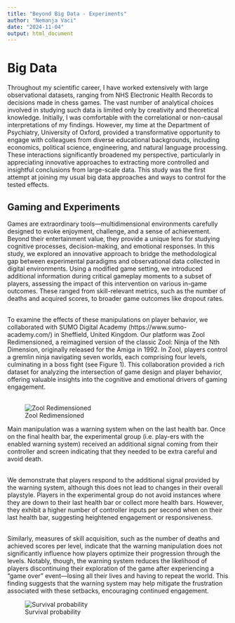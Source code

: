 ```yaml
---
title: "Beyond Big Data - Experiments"
author: "Nemanja Vaci"
date: "2024-11-04"
output: html_document
---
```


# Big Data

Throughout my scientific career, I have worked extensively with large observational datasets, ranging from NHS Electronic Health Records to decisions made in chess games. The vast number of analytical choices involved in studying such data is limited only by creativity and theoretical knowledge. Initially, I was comfortable with the correlational or non-causal interpretations of my findings. However, my time at the Department of Psychiatry, University of Oxford, provided a transformative opportunity to engage with colleagues from diverse educational backgrounds, including economics, political science, engineering, and natural language processing. These interactions significantly broadened my perspective, particularly in appreciating innovative approaches to extracting more controlled and insightful conclusions from large-scale data. This study was the first attempt at joining my usual big data approaches and ways to control for the tested effects. <br/>
  
## Gaming and Experiments
  
Games are extraordinary tools—multidimensional environments carefully designed to evoke enjoyment, challenge, and a sense of achievement. Beyond their entertainment value, they provide a unique lens for studying cognitive processes, decision-making, and emotional responses. In this study, we explored an innovative approach to bridge the methodological gap between experimental paradigms and observational data collected in digital environments. Using a modified game setting, we introduced additional information during critical gameplay moments to a subset of players, assessing the impact of this intervention on various in-game outcomes. These ranged from skill-relevant metrics, such as the number of deaths and acquired scores, to broader game outcomes like dropout rates. <br/><br/>

To examine the effects of these manipulations on player behavior, we collaborated with SUMO Digital Academy (https://www.sumo-academy.com/) in Sheffield, United Kingdom. Our platform was Zool Redimensioned, a reimagined version of the classic Zool: Ninja of the Nth Dimension, originally released for the Amiga in 1992. In Zool, players control a gremlin ninja navigating seven worlds, each comprising four levels, culminating in a boss fight (see Figure 1). This collaboration provided a rich dataset for analyzing the intersection of game design and player behavior, offering valuable insights into the cognitive and emotional drivers of gaming engagement. <br/> <br/>

![Zool Redimensioned](/images/Picture1.jpg)

Main manipulation was a warning system when on the last health bar. Once on the final health bar, the experimental group (i.e. play-ers with the enabled warning system) received an additional signal coming from their controller and screen indicating that they needed to be extra careful and avoid death. <br/> <br/>

We demonstrate that players respond to the additional signal provided by the warning system, although this does not lead to changes in their overall playstyle. Players in the experimental group do not avoid instances where they are down to their last health bar or collect more health bars. However, they exhibit a higher number of controller inputs per second when on their last health bar, suggesting heightened engagement or responsiveness. <br/> <br/>

Similarly, measures of skill acquisition, such as the number of deaths and achieved scores per level, indicate that the warning manipulation does not significantly influence how players optimize their progression through the levels. Notably, though, the warning system reduces the likelihood of players discontinuing their exploration of the game after experiencing a "game over" event—losing all their lives and having to repeat the world. This finding suggests that the warning system may help mitigate the frustration associated with these setbacks, encouraging continued engagement. <br/> 

![Survival probability](/images/SurvivalResults_both.png)
